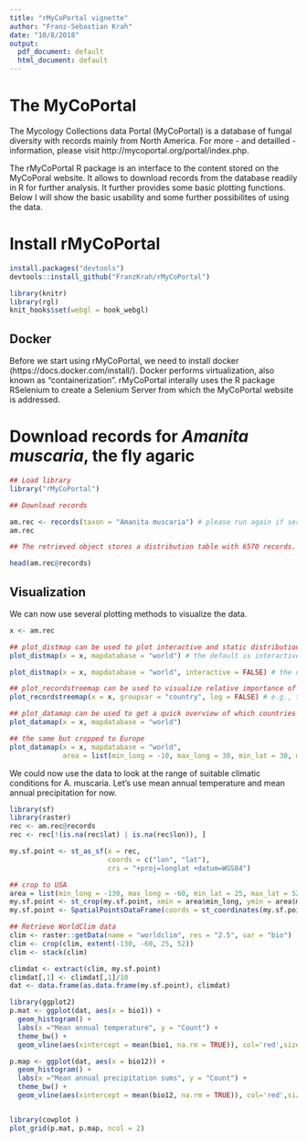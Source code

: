 ```yaml
---
title: "rMyCoPortal vignette"
author: "Franz-Sebastian Krah"
date: "10/8/2018"
output:
  pdf_document: default
  html_document: default
---
```


# The MyCoPortal

The Mycology Collections data Portal (MyCoPortal) is a database of fungal diversity with records mainly from North America. For more - and detailled - information, please visit http://mycoportal.org/portal/index.php.

The rMyCoPortal R package is an interface to the content stored on the MyCoPoral website. It allows to download records from the database readily in R for further analysis. It further provides some basic plotting functions. Below I will show the basic usability and some further possibilites of using the data.

# Install rMyCoPortal
```r

install.packages("devtools")
devtools::install_github("FranzKrah/rMyCoPortal")

```

```r
library(knitr)
library(rgl)
knit_hooks$set(webgl = hook_webgl)
```

## Docker

Before we start using rMyCoPortal, we need to install docker (https://docs.docker.com/install/). Docker performs  virtualization, also known as "containerization". rMyCoPortal interally uses the R package RSelenium to create a Selenium Server from which the MyCoPortal website is addressed. 

# Download records for *Amanita muscaria*, the fly agaric


```r
## Load library
library("rMyCoPortal")

## Download records

am.rec <- records(taxon = "Amanita muscaria") # please run again if server doesn't respond immediatelly
am.rec

## The retrieved object stores a distribution table with 6570 records.

head(am.rec@records)
```

## Visualization
We can now use several plotting methods to visualize the data.

```r

x <- am.rec

## plot_distmap can be used to plot interactive and static distribution maps
plot_distmap(x = x, mapdatabase = "world") # the default is interactive

```

```r
plot_distmap(x = x, mapdatabase = "world", interactive = FALSE) # the default is interactive

## plot_recordstreemap can be used to visualize relative importance of aspects of the data
plot_recordstreemap(x = x, groupvar = "country", log = FALSE) # e.g., the country distribution

## plot_datamap can be used to get a quick overview of which countries are most records rich
plot_datamap(x = x, mapdatabase = "world")

## the same but cropped to Europe
plot_datamap(x = x, mapdatabase = "world",
             area = list(min_long = -10, max_long = 30, min_lat = 30, max_lat = 70))


```


We could now use the data to look at the range of suitable climatic conditions for A. muscaria. Let's use mean annual temperature and mean annual precipitation for now. 

```r
library(sf)
library(raster)
rec <- am.rec@records
rec <- rec[!(is.na(rec$lat) | is.na(rec$lon)), ]

my.sf.point <- st_as_sf(x = rec, 
                        coords = c("lon", "lat"),
                        crs = "+proj=longlat +datum=WGS84")

## crop to USA
area = list(min_long = -130, max_long = -60, min_lat = 25, max_lat = 52)
my.sf.point <- st_crop(my.sf.point, xmin = area$min_long, ymin = area$min_lat, xmax = area$max_long, ymax = area$max_lat)
my.sf.point <- SpatialPointsDataFrame(coords = st_coordinates(my.sf.point), data = as.data.frame(my.sf.point))

## Retrieve WorldClim data
clim <- raster::getData(name = "worldclim", res = "2.5", var = "bio")
clim <- crop(clim, extent(-130, -60, 25, 52))
clim <- stack(clim)

climdat <- extract(clim, my.sf.point)
climdat[,1] <- climdat[,1]/10
dat <- data.frame(as.data.frame(my.sf.point), climdat)

library(ggplot2)
p.mat <- ggplot(dat, aes(x = bio1)) +
  geom_histogram() +
  labs(x ="Mean annual temperature", y = "Count") +
  theme_bw() +
  geom_vline(aes(xintercept = mean(bio1, na.rm = TRUE)), col='red',size=2)

p.map <- ggplot(dat, aes(x = bio12)) +
  geom_histogram() +
  labs(x ="Mean annual precipitation sums", y = "Count") +
  theme_bw() +
  geom_vline(aes(xintercept = mean(bio12, na.rm = TRUE)), col='red',size=2)


library(cowplot )
plot_grid(p.mat, p.map, ncol = 2)

```


